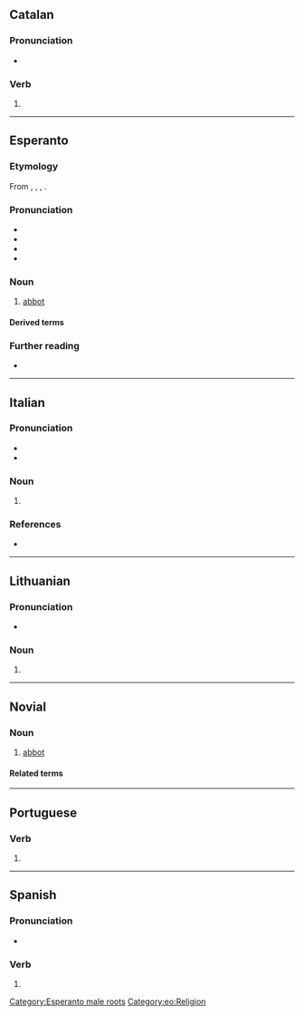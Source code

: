 {{also|Abato}}
==Catalan==

===Pronunciation===
* {{ca-IPA}}

===Verb===
{{head|ca|verb form}}

# {{ca-verb form of|p=1|n=sg|t=pres|m=ind|abatre}}

----

==Esperanto==

===Etymology===
From {{der|eo|en|abbot}}, {{der|eo|de|Abt}}, {{der|eo|ru|абба́т}}, {{der|eo|it|abate}}.

===Pronunciation===
* {{IPA|eo|/aˈbato/}}
* {{audio|eo|LL-Q143 (epo)-Lepticed7-abato.wav|Audio}}
* {{hyphenation|eo|a|ba|to}}
* {{rhymes|eo|ato}}

===Noun===
{{eo-head}}

# [[abbot]]

====Derived terms====
{{der4
|eo|{{l|eo|abateco|t=abbacy}}
|{{l|eo|abatejo|t=abbey}}
|{{l|eo|abatino|t=abbess}}
|{{l|eo|ĉefabato|t=prior}}
}}

===Further reading===
* {{R:Zamenhof 1905|abat'}}

{{Universala Vortaro}}

[[Category:Esperanto male roots]]
[[Category:eo:Religion]]

----

==Italian==

===Pronunciation===
* {{IPA|it|/ˈa.ba.to/|[ˈäːbät̪o̞]}}
* {{hyph|it|à|ba|to}}

===Noun===
{{it-noun|m|abati}}

# {{tlb|it|rare}} {{alt form|it|abaton}}

===References===
* {{R:DIO}}

----

==Lithuanian==

===Pronunciation===
* {{IPA|lt|[ɐˈbaː.toː]}}

===Noun===
{{head|lt|noun form|head=abãto|g=m}}

# {{noun form of|lt|abatas||gen|s}}

----

==Novial==

===Noun===
{{nov-noun}}

# [[abbot]]

====Related terms====
{{rel3
|nov|{{l|nov|abate|t=abbot or abbess}}
|{{l|nov|abata|t=abbess}}
|{{l|nov|abatia|t=abbey}}
}}

----

==Portuguese==

===Verb===
{{head|pt|verb form}}

# {{pt-verb-form-of|abater}}

----

==Spanish==

===Pronunciation===
* {{es-IPA}}

===Verb===
{{head|es|verb form}}

# {{es-verb form of|ending=ir|mood=indicative|tense=present|pers=1|number=singular|abatir}}